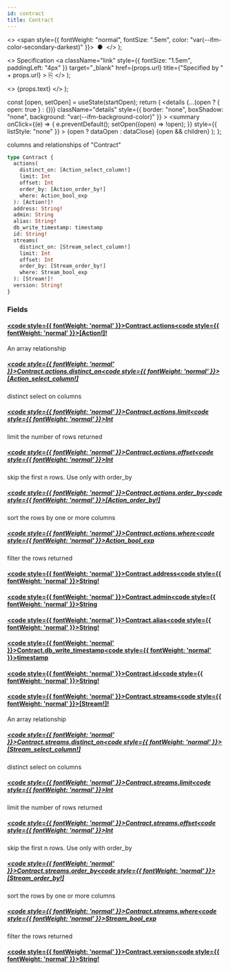 ```yaml
---
id: contract
title: Contract
---
```


<head>
  <meta content="noindex" name="robots" />
  <meta charset="utf-8" />
</head>

  <>
    <span style={{ fontWeight: "normal", fontSize: ".5em", color: "var(--ifm-color-secondary-darkest)" }}>
      &nbsp;●&nbsp;
    </span>
  </>
);

  <>
    Specification
    <a
      className="link"
      style={{ fontSize: "1.5em", paddingLeft: "4px" }}
      target="\_blank"
      href={props.url}
      title={"Specified by " + props.url}
    >
      ⎘
    </a>
  </>
);

  <>
    <span className={props.class}>{props.text}</span>
  </>
);


  const [open, setOpen] = useState(startOpen);
  return (
    <details
      {...(open ? { open: true } : {})}
      className="details"
      style={{ border: "none", boxShadow: "none", background: "var(--ifm-background-color)" }}
    >
      <summary
        onClick={(e) => {
          e.preventDefault();
          setOpen((open) => !open);
        }}
        style={{ listStyle: "none" }}
      >
        {open ? dataOpen : dataClose}
      </summary>
      {open && children}
    </details>
  );
};

columns and relationships of "Contract"

```graphql
type Contract {
  actions(
    distinct_on: [Action_select_column!]
    limit: Int
    offset: Int
    order_by: [Action_order_by!]
    where: Action_bool_exp
  ): [Action!]!
  address: String!
  admin: String
  alias: String!
  db_write_timestamp: timestamp
  id: String!
  streams(
    distinct_on: [Stream_select_column!]
    limit: Int
    offset: Int
    order_by: [Stream_order_by!]
    where: Stream_bool_exp
  ): [Stream!]!
  version: String!
}
```

### Fields

#### [<code style={{ fontWeight: 'normal' }}>Contract.<b>actions</b></code>](#)<Bullet />[<code style={{ fontWeight: 'normal' }}><b>[Action!]!</b></code>](/docs/api/flow/graphql/envio/objects/action.mdx) <Badge class="badge badge--secondary badge--non_null" text="non-null"/> <Badge class="badge badge--secondary " text="object"/>

An array relationship

##### [<code style={{ fontWeight: 'normal' }}>Contract.actions.<b>distinct_on</b></code>](#)<Bullet />[<code style={{ fontWeight: 'normal' }}><b>[Action_select_column!]</b></code>](/docs/api/flow/graphql/envio/enums/action-select-column.mdx) <Badge class="badge badge--secondary " text="list"/> <Badge class="badge badge--secondary " text="enum"/>

distinct select on columns

##### [<code style={{ fontWeight: 'normal' }}>Contract.actions.<b>limit</b></code>](#)<Bullet />[<code style={{ fontWeight: 'normal' }}><b>Int</b></code>](/docs/api/flow/graphql/envio/scalars/int.mdx) <Badge class="badge badge--secondary " text="scalar"/>

limit the number of rows returned

##### [<code style={{ fontWeight: 'normal' }}>Contract.actions.<b>offset</b></code>](#)<Bullet />[<code style={{ fontWeight: 'normal' }}><b>Int</b></code>](/docs/api/flow/graphql/envio/scalars/int.mdx) <Badge class="badge badge--secondary " text="scalar"/>

skip the first n rows. Use only with order_by

##### [<code style={{ fontWeight: 'normal' }}>Contract.actions.<b>order_by</b></code>](#)<Bullet />[<code style={{ fontWeight: 'normal' }}><b>[Action_order_by!]</b></code>](/docs/api/flow/graphql/envio/inputs/action-order-by.mdx) <Badge class="badge badge--secondary " text="list"/> <Badge class="badge badge--secondary " text="input"/>

sort the rows by one or more columns

##### [<code style={{ fontWeight: 'normal' }}>Contract.actions.<b>where</b></code>](#)<Bullet />[<code style={{ fontWeight: 'normal' }}><b>Action_bool_exp</b></code>](/docs/api/flow/graphql/envio/inputs/action-bool-exp.mdx) <Badge class="badge badge--secondary " text="input"/>

filter the rows returned

#### [<code style={{ fontWeight: 'normal' }}>Contract.<b>address</b></code>](#)<Bullet />[<code style={{ fontWeight: 'normal' }}><b>String!</b></code>](/docs/api/flow/graphql/envio/scalars/string.mdx) <Badge class="badge badge--secondary badge--non_null" text="non-null"/> <Badge class="badge badge--secondary " text="scalar"/>

#### [<code style={{ fontWeight: 'normal' }}>Contract.<b>admin</b></code>](#)<Bullet />[<code style={{ fontWeight: 'normal' }}><b>String</b></code>](/docs/api/flow/graphql/envio/scalars/string.mdx) <Badge class="badge badge--secondary " text="scalar"/>

#### [<code style={{ fontWeight: 'normal' }}>Contract.<b>alias</b></code>](#)<Bullet />[<code style={{ fontWeight: 'normal' }}><b>String!</b></code>](/docs/api/flow/graphql/envio/scalars/string.mdx) <Badge class="badge badge--secondary badge--non_null" text="non-null"/> <Badge class="badge badge--secondary " text="scalar"/>

#### [<code style={{ fontWeight: 'normal' }}>Contract.<b>db_write_timestamp</b></code>](#)<Bullet />[<code style={{ fontWeight: 'normal' }}><b>timestamp</b></code>](/docs/api/flow/graphql/envio/scalars/timestamp.mdx) <Badge class="badge badge--secondary " text="scalar"/>

#### [<code style={{ fontWeight: 'normal' }}>Contract.<b>id</b></code>](#)<Bullet />[<code style={{ fontWeight: 'normal' }}><b>String!</b></code>](/docs/api/flow/graphql/envio/scalars/string.mdx) <Badge class="badge badge--secondary badge--non_null" text="non-null"/> <Badge class="badge badge--secondary " text="scalar"/>

#### [<code style={{ fontWeight: 'normal' }}>Contract.<b>streams</b></code>](#)<Bullet />[<code style={{ fontWeight: 'normal' }}><b>[Stream!]!</b></code>](/docs/api/flow/graphql/envio/objects/stream.mdx) <Badge class="badge badge--secondary badge--non_null" text="non-null"/> <Badge class="badge badge--secondary " text="object"/>

An array relationship

##### [<code style={{ fontWeight: 'normal' }}>Contract.streams.<b>distinct_on</b></code>](#)<Bullet />[<code style={{ fontWeight: 'normal' }}><b>[Stream_select_column!]</b></code>](/docs/api/flow/graphql/envio/enums/stream-select-column.mdx) <Badge class="badge badge--secondary " text="list"/> <Badge class="badge badge--secondary " text="enum"/>

distinct select on columns

##### [<code style={{ fontWeight: 'normal' }}>Contract.streams.<b>limit</b></code>](#)<Bullet />[<code style={{ fontWeight: 'normal' }}><b>Int</b></code>](/docs/api/flow/graphql/envio/scalars/int.mdx) <Badge class="badge badge--secondary " text="scalar"/>

limit the number of rows returned

##### [<code style={{ fontWeight: 'normal' }}>Contract.streams.<b>offset</b></code>](#)<Bullet />[<code style={{ fontWeight: 'normal' }}><b>Int</b></code>](/docs/api/flow/graphql/envio/scalars/int.mdx) <Badge class="badge badge--secondary " text="scalar"/>

skip the first n rows. Use only with order_by

##### [<code style={{ fontWeight: 'normal' }}>Contract.streams.<b>order_by</b></code>](#)<Bullet />[<code style={{ fontWeight: 'normal' }}><b>[Stream_order_by!]</b></code>](/docs/api/flow/graphql/envio/inputs/stream-order-by.mdx) <Badge class="badge badge--secondary " text="list"/> <Badge class="badge badge--secondary " text="input"/>

sort the rows by one or more columns

##### [<code style={{ fontWeight: 'normal' }}>Contract.streams.<b>where</b></code>](#)<Bullet />[<code style={{ fontWeight: 'normal' }}><b>Stream_bool_exp</b></code>](/docs/api/flow/graphql/envio/inputs/stream-bool-exp.mdx) <Badge class="badge badge--secondary " text="input"/>

filter the rows returned

#### [<code style={{ fontWeight: 'normal' }}>Contract.<b>version</b></code>](#)<Bullet />[<code style={{ fontWeight: 'normal' }}><b>String!</b></code>](/docs/api/flow/graphql/envio/scalars/string.mdx) <Badge class="badge badge--secondary badge--non_null" text="non-null"/> <Badge class="badge badge--secondary " text="scalar"/>

